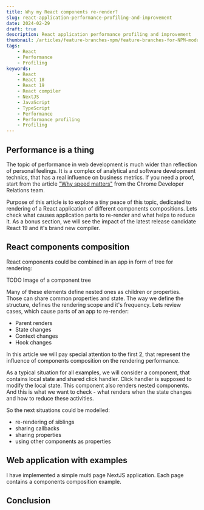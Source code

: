 ```yaml
---
title: Why my React components re-render?
slug: react-application-performance-profiling-and-improvement
date: 2024-02-29
draft: true
description: React application performance profiling and improvement
thumbnail: /articles/feature-branches-npm/feature-branches-for-NPM-modules.png
tags:
    - React
    - Performance
    - Profiling
keywords:
    - React
    - React 18
    - React 19
    - React compiler
    - NextJS
    - JavaScript
    - TypeScript
    - Performance
    - Performance profiling
    - Profiling
---
```


## Performance is a thing

The topic of performance in web development is much wider than reflection of personal feelings. It is a complex of analytical and software development technics, that has a real influence on business metrics. If you need a proof, start from the article ["Why speed matters"](https://web.dev/learn/performance/why-speed-matters) from the Chrome Developer Relations team.

Purpose of this article is to explore a tiny peace of this topic, dedicated to rendering of a React application of different components compositions. Lets check what causes application parts to re-render and what helps to reduce it. As a bonus section, we will see the impact of the latest release candidate React 19 and it's brand new compiler.

## React components composition

React components could be combined in an app in form of tree for rendering:

TODO Image of a component tree

Many of these elements define nested ones as children or properties. Those can share common properties and state. The way we define the structure, defines the rendering scope and it's frequency. Lets review cases, which cause parts of an app to re-render:
* Parent renders
* State changes
* Context changes
* Hook changes

In this article we will pay special attention to the first 2, that represent the influence of components composition on the rendering performance.

As a typical situation for all examples, we will consider a component, that contains local state and shared click handler. Click handler is supposed to modify the local state. This component also renders nested components. And this is what we want to check - what renders when the state changes and how to reduce these activities.

So the next situations could be modelled:
* re-rendering of siblings
* sharing callbacks
* sharing properties
* using other components as properties

## Web application with examples

I have implemented a simple multi page NextJS application. Each page contains a components composition example.

## Conclusion

